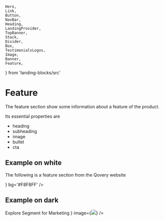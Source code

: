     Hero,
    Link,
    Button,
    NavBar,
    Heading,
    LandingProvider,
    TopBanner,
    Stack,
    Divider,
    Box,
    TestimonialsLogos,
    Image,
    Banner,
    Feature,
} from 'landing-blocks/src'

# Feature

The feature section show some information about a feature of the product.

Its essential properties are

-   heading
-   subheading
-   image
-   bullet
-   cta

## Example on white

The following is a feature section from the Qovery website

<Playground iframe>
    <LandingProvider primary='#FF593D'>
        <Feature
            heading='Fully integrated to git'
            subheading='Qovery is fully integrated to Github, Bitbucket and Gitlab. Once you have pushed your code, Qovery launches all the necessaries steps to make your application available online.'
            image={<img src='/quovery/feature1.png' width='500px' />}
            bg='#F8F8FF'
        />
    </LandingProvider>
</Playground>

## Example on dark



<Playground iframe>
    <LandingProvider
        background='radial-gradient( 37.86% 77.79% at 50% 100%, rgba(113,128,150,0.25) 0%, rgba(113,128,150,0) 100% ), linear-gradient(180deg,#1a202c 0%,#2d3748 100%), linear-gradient(180deg,#0d0f14 0%,rgba(27,32,43,0) 100%),#2f3747'
        primary='#52BD95'
    >
        <Feature
            dark
            heading='One API. Cleaner code.'
            subheading='Use one API to collect analytics data, across any platform. We have SDKs for Javascript, iOS, Android, and 20+ server-side languages.'
            bullet='Segment for Engineering Teams'
            cta={
                <Link>
                    Explore Segment for Marketing
                    <Box mx='10px' display='inline' as={FaArrowRight} />
                </Link>
            }
            image={<Image w='560px' src='/segment/banner.svg' />}
        />
    </LandingProvider>
</Playground>
